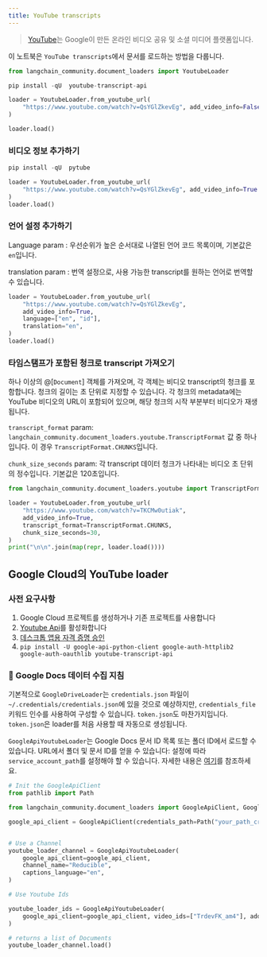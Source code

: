 ```yaml
---
title: YouTube transcripts
---
```


>[YouTube](https://www.youtube.com/)는 Google이 만든 온라인 비디오 공유 및 소셜 미디어 플랫폼입니다.

이 노트북은 `YouTube transcripts`에서 문서를 로드하는 방법을 다룹니다.

```python
from langchain_community.document_loaders import YoutubeLoader
```

```python
pip install -qU  youtube-transcript-api
```

```python
loader = YoutubeLoader.from_youtube_url(
    "https://www.youtube.com/watch?v=QsYGlZkevEg", add_video_info=False
)
```

```python
loader.load()
```

### 비디오 정보 추가하기

```python
pip install -qU  pytube
```

```python
loader = YoutubeLoader.from_youtube_url(
    "https://www.youtube.com/watch?v=QsYGlZkevEg", add_video_info=True
)
loader.load()
```

### 언어 설정 추가하기

Language param : 우선순위가 높은 순서대로 나열된 언어 코드 목록이며, 기본값은 `en`입니다.

translation param : 번역 설정으로, 사용 가능한 transcript를 원하는 언어로 번역할 수 있습니다.

```python
loader = YoutubeLoader.from_youtube_url(
    "https://www.youtube.com/watch?v=QsYGlZkevEg",
    add_video_info=True,
    language=["en", "id"],
    translation="en",
)
loader.load()
```

### 타임스탬프가 포함된 청크로 transcript 가져오기

하나 이상의 @[`Document`] 객체를 가져오며, 각 객체는 비디오 transcript의 청크를 포함합니다. 청크의 길이는 초 단위로 지정할 수 있습니다. 각 청크의 metadata에는 YouTube 비디오의 URL이 포함되어 있으며, 해당 청크의 시작 부분부터 비디오가 재생됩니다.

`transcript_format` param: `langchain_community.document_loaders.youtube.TranscriptFormat` 값 중 하나입니다. 이 경우 `TranscriptFormat.CHUNKS`입니다.

`chunk_size_seconds` param: 각 transcript 데이터 청크가 나타내는 비디오 초 단위의 정수입니다. 기본값은 120초입니다.

```python
from langchain_community.document_loaders.youtube import TranscriptFormat

loader = YoutubeLoader.from_youtube_url(
    "https://www.youtube.com/watch?v=TKCMw0utiak",
    add_video_info=True,
    transcript_format=TranscriptFormat.CHUNKS,
    chunk_size_seconds=30,
)
print("\n\n".join(map(repr, loader.load())))
```

## Google Cloud의 YouTube loader

### 사전 요구사항

1. Google Cloud 프로젝트를 생성하거나 기존 프로젝트를 사용합니다
1. [Youtube Api](https://console.cloud.google.com/apis/enableflow?apiid=youtube.googleapis.com&project=sixth-grammar-344520)를 활성화합니다
1. [데스크톱 앱용 자격 증명 승인](https://developers.google.com/drive/api/quickstart/python#authorize_credentials_for_a_desktop_application)
1. `pip install -U google-api-python-client google-auth-httplib2 google-auth-oauthlib youtube-transcript-api`

### 🧑 Google Docs 데이터 수집 지침

기본적으로 `GoogleDriveLoader`는 `credentials.json` 파일이 `~/.credentials/credentials.json`에 있을 것으로 예상하지만, `credentials_file` 키워드 인수를 사용하여 구성할 수 있습니다. `token.json`도 마찬가지입니다. `token.json`은 loader를 처음 사용할 때 자동으로 생성됩니다.

`GoogleApiYoutubeLoader`는 Google Docs 문서 ID 목록 또는 폴더 ID에서 로드할 수 있습니다. URL에서 폴더 및 문서 ID를 얻을 수 있습니다:
설정에 따라 `service_account_path`를 설정해야 할 수 있습니다. 자세한 내용은 [여기](https://developers.google.com/drive/api/v3/quickstart/python)를 참조하세요.

```python
# Init the GoogleApiClient
from pathlib import Path

from langchain_community.document_loaders import GoogleApiClient, GoogleApiYoutubeLoader

google_api_client = GoogleApiClient(credentials_path=Path("your_path_creds.json"))


# Use a Channel
youtube_loader_channel = GoogleApiYoutubeLoader(
    google_api_client=google_api_client,
    channel_name="Reducible",
    captions_language="en",
)

# Use Youtube Ids

youtube_loader_ids = GoogleApiYoutubeLoader(
    google_api_client=google_api_client, video_ids=["TrdevFK_am4"], add_video_info=True
)

# returns a list of Documents
youtube_loader_channel.load()
```